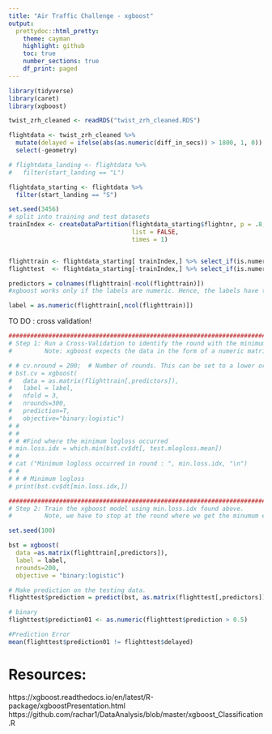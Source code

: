 ```yaml
---
title: "Air Traffic Challenge - xgboost"
output: 
  prettydoc::html_pretty:
    theme: cayman
    highlight: github
    toc: true 
    number_sections: true 
    df_print: paged
---
```



```r

library(tidyverse)
library(caret)
library(xgboost)

twist_zrh_cleaned <- readRDS("twist_zrh_cleaned.RDS")

flightdata <- twist_zrh_cleaned %>%
  mutate(delayed = ifelse(abs(as.numeric(diff_in_secs)) > 1800, 1, 0)) %>% 
  select(-geometry)

# flightdata_landing <- flightdata %>%
#   filter(start_landing == "L")

flightdata_starting <- flightdata %>%
  filter(start_landing == "S")

```


```r
set.seed(3456)
# split into training and test datasets
trainIndex <- createDataPartition(flightdata_starting$flightnr, p = .8, 
                                  list = FALSE, 
                                  times = 1)


flighttrain <- flightdata_starting[ trainIndex,] %>% select_if(is.numeric)
flighttest  <- flightdata_starting[-trainIndex,] %>% select_if(is.numeric)

predictors = colnames(flighttrain[-ncol(flighttrain)])
#xgboost works only if the labels are numeric. Hence, the labels have to be converted to numeric

label = as.numeric(flighttrain[,ncol(flighttrain)])
```

TO DO : cross validation!
```r
####################################################################################
# Step 1: Run a Cross-Validation to identify the round with the minimum loss or error.
#         Note: xgboost expects the data in the form of a numeric matrix.

# # cv.nround = 200;  # Number of rounds. This can be set to a lower or higher value, if you wish, example: 150 or 250 or 300  
# bst.cv = xgboost(
#   data = as.matrix(flighttrain[,predictors]),
#   label = label,
#   nfold = 3,
#   nrounds=300,
#   prediction=T,
#   objective="binary:logistic")
# # 
# # 
# # #Find where the minimum logloss occurred
# min.loss.idx = which.min(bst.cv$dt[, test.mlogloss.mean])
# # 
# cat ("Minimum logloss occurred in round : ", min.loss.idx, "\n")
# # 
# # # Minimum logloss
# print(bst.cv$dt[min.loss.idx,])

```



```r
##############################################################################################################################
# Step 2: Train the xgboost model using min.loss.idx found above.
#         Note, we have to stop at the round where we get the minumum error.

set.seed(100)

bst = xgboost(
  data =as.matrix(flighttrain[,predictors]),
  label = label,
  nrounds=200,
  objective = "binary:logistic")

# Make prediction on the testing data.
flighttest$prediction = predict(bst, as.matrix(flighttest[,predictors]))

# binary
flighttest$prediction01 <- as.numeric(flighttest$prediction > 0.5)

#Prediction Error
mean(flighttest$prediction01 != flighttest$delayed)
```


# Resources: 

https://xgboost.readthedocs.io/en/latest/R-package/xgboostPresentation.html
https://github.com/rachar1/DataAnalysis/blob/master/xgboost_Classification.R


